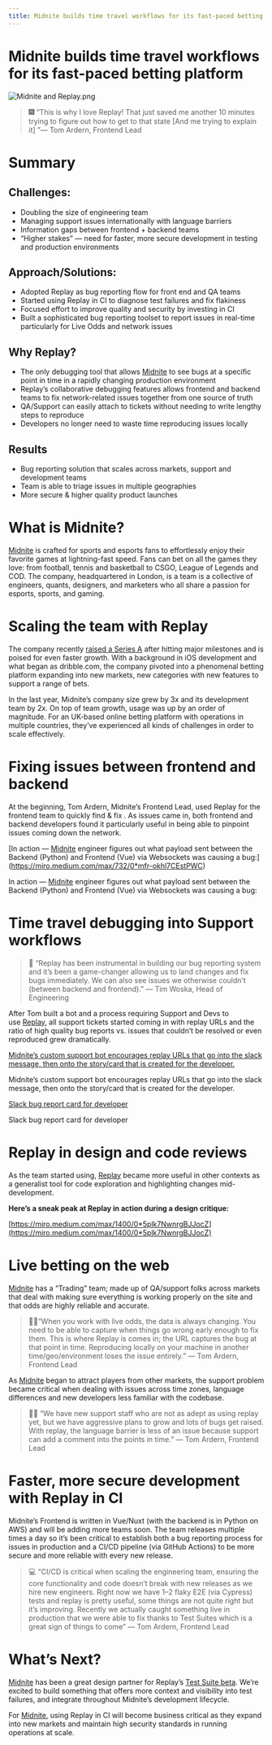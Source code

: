```yaml
---
title: Midnite builds time travel workflows for its fast-paced betting platform
---
```

# Midnite builds time travel workflows for its fast-paced betting platform

![Midnite and Replay.png](/images/Midnite_and_Replay_bgshv.png)

> 🎆 “This is why I love Replay! That just saved me another 10 minutes trying to figure out how to get to that state [And me trying to explain it] ”— Tom Ardern, Frontend Lead
> 

# **Summary**

## **Challenges:**

- Doubling the size of engineering team
- Managing support issues internationally with language barriers
- Information gaps between frontend + backend teams
- “Higher stakes” — need for faster, more secure development in testing and production environments

## **Approach/Solutions:**

- Adopted Replay as bug reporting flow for front end and QA teams
- Started using Replay in CI to diagnose test failures and fix flakiness
- Focused effort to improve quality and security by investing in CI
- Built a sophisticated bug reporting toolset to report issues in real-time particularly for Live Odds and network issues

## **Why Replay?**

- The only debugging tool that allows [Midnite](https://www.midnite.com/) to see bugs at a specific point in time in a rapidly changing production environment
- Replay’s collaborative debugging features allows frontend and backend teams to fix network-related issues together from one source of truth
- QA/Support can easily attach to tickets without needing to write lengthy steps to reproduce
- Developers no longer need to waste time reproducing issues locally

## **Results**

- Bug reporting solution that scales across markets, support and development teams
- Team is able to triage issues in multiple geographies
- More secure & higher quality product launches

# **What is Midnite?**

[Midnite](https://www.midnite.com/) is crafted for sports and esports fans to effortlessly enjoy their favorite games at lightning-fast speed. Fans can bet on all the games they love: from football, tennis and basketball to CSGO, League of Legends and COD. The company, headquartered in London, is a team is a collective of engineers, quants, designers, and marketers who all share a passion for esports, sports, and gaming.

# **Scaling the team with Replay**

The company recently [raised a Series A](https://www.prnewswire.com/news-releases/midnite-announces-series-a-round-led-by-the-raine-group-301472693.html) after hitting major milestones and is poised for even faster growth. With a background in iOS development and what began as dribble.com, the company pivoted into a phenomenal betting platform expanding into new markets, new categories with new features to support a range of bets.

In the last year, Midnite’s company size grew by 3x and its development team by 2x. On top of team growth, usage was up by an order of magnitude. For an UK-based online betting platform with operations in multiple countries, they’ve experienced all kinds of challenges in order to scale effectively.

# **Fixing issues between frontend and backend**

At the beginning, Tom Ardern, Midnite’s Frontend Lead, used Replay for the frontend team to quickly find & fix . As issues came in, both frontend and backend developers found it particularly useful in being able to pinpoint issues coming down the network.

[In action — [Midnite](https://www.midnite.com/) engineer figures out what payload sent between the Backend (Python) and Frontend (Vue) via Websockets was causing a bug:](https://miro.medium.com/max/732/0*mfr-okhl7CEstPWC)

In action — [Midnite](https://www.midnite.com/) engineer figures out what payload sent between the Backend (Python) and Frontend (Vue) via Websockets was causing a bug:

# T**ime travel debugging into Support workflows**

> 🎸 “Replay has been instrumental in building our bug reporting system and it’s been a game-changer allowing us to land changes and fix bugs immediately. We can also see issues we otherwise couldn’t (between backend and frontend).” — Tim Woska, Head of Engineering
> 

After Tom built a bot and a process requiring Support and Devs to use [Replay](https://www.replay.io/), all support tickets started coming in with replay URLs and the ratio of high quality bug reports vs. issues that couldn’t be resolved or even reproduced grew dramatically.

[Midnite’s custom support bot encourages replay URLs that go into the slack message, then onto the story/card that is created for the developer.](https://miro.medium.com/max/1114/0*3UvfvUPfF_F2bYsW)

Midnite’s custom support bot encourages replay URLs that go into the slack message, then onto the story/card that is created for the developer.

[Slack bug report card for developer](https://miro.medium.com/max/1400/0*Q83kaLthbxu6hj1z)

Slack bug report card for developer

# **Replay in design and code reviews**

As the team started using, [Replay](https://www.replay.io/) became more useful in other contexts as a generalist tool for code exploration and highlighting changes mid-development.

**Here’s a sneak peak at Replay in action during a design critique:**

[https://miro.medium.com/max/1400/0*5plk7NwnrgBJJocZ](https://miro.medium.com/max/1400/0*5plk7NwnrgBJJocZ)

# L**ive betting on the web**

[Midnite](https://www.midnite.com/) has a “Trading” team; made up of QA/support folks across markets that deal with making sure everything is working properly on the site and that odds are highly reliable and accurate.

> 🏇🏼“When you work with live odds, the data is always changing. You need to be able to capture when things go wrong early enough to fix them. This is where Replay is comes in; the URL captures the bug at that point in time. Reproducing locally on your machine in another time/geo/environment loses the issue entirely.” — Tom Ardern, Frontend Lead
> 

As [Midnite](https://www.midnite.com/) began to attract players from other markets, the support problem became critical when dealing with issues across time zones, language differences and new developers less familiar with the codebase.

> 🏂🏼 “We have new support staff who are not as adept as using replay yet, but we have aggressive plans to grow and lots of bugs get raised. With replay, the language barrier is less of an issue because support can add a comment into the points in time.” — Tom Ardern, Frontend Lead
> 

# **Faster, more secure development with Replay in CI**

Midnite’s Frontend is written in Vue/Nuxt (with the backend is in Python on AWS) and will be adding more teams soon. The team releases multiple times a day so it’s been critical to establish both a bug reporting process for issues in production and a CI/CD pipeline (via GitHub Actions) to be more secure and more reliable with every new release.

> 💻 “CI/CD is critical when scaling the engineering team, ensuring the core functionality and code doesn’t break with new releases as we hire new engineers. Right now we have 1–2 flaky E2E (via Cypress) tests and replay is pretty useful, some things are not quite right but it’s improving. Recently we actually caught something live in production that we were able to fix thanks to Test Suites which is a great sign of things to come” — Tom Ardern, Frontend Lead
> 

# **What’s Next?**

[Midnite](https://www.midnite.com/) has been a great design partner for Replay’s [Test Suite beta](/test-suites). We’re excited to build something that offers more context and visibility into test failures, and integrate throughout Midnite’s development lifecycle.

For [Midnite](https://www.midnite.com/), using Replay in CI will become business critical as they expand into new markets and maintain high security standards in running operations at scale.